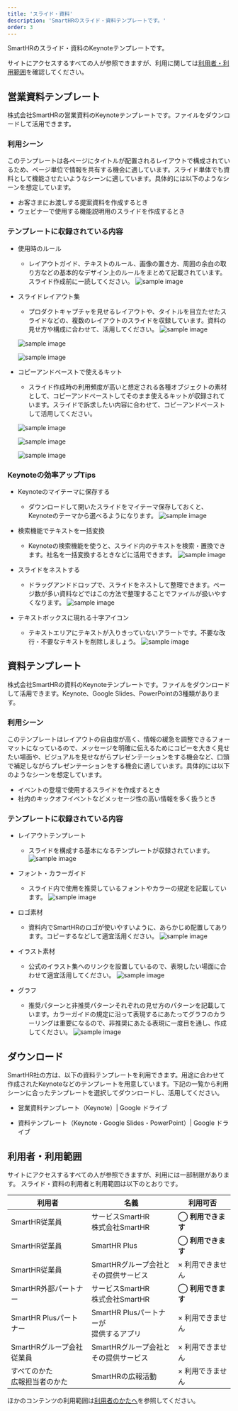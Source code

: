 ```yaml
---
title: 'スライド・資料'
description: 'SmartHRのスライド・資料テンプレートです。'
order: 3
---
```


SmartHRのスライド・資料のKeynoteテンプレートです。

サイトにアクセスするすべての人が参照できますが、利用に関しては[利用者・利用範囲](#h2-3)を確認してください。


## 営業資料テンプレート
株式会社SmartHRの営業資料のKeynoteテンプレートです。ファイルをダウンロードして活用できます。

### 利用シーン
このテンプレートは各ページにタイトルが配置されるレイアウトで構成されているため、ページ単位で情報を共有する機会に適しています。スライド単体でも資料として機能させたいようなシーンに適しています。具体的には以下のようなシーンを想定しています。
- お客さまにお渡しする提案資料を作成するとき
- ウェビナーで使用する機能説明用のスライドを作成するとき


### テンプレートに収録されている内容

- 使用時のルール
    - レイアウトガイド、テキストのルール、画像の置き方、周囲の余白の取り方などの基本的なデザイン上のルールをまとめて記載されています。スライド作成前に一読してください。
     ![sample image](./images/slides/sales-slides-guidelines.png)


- スライドレイアウト集
    - プロダクトキャプチャを見せるレイアウトや、タイトルを目立たせたスライドなどの、複数のレイアウトのスライドを収録しています。資料の見せ方や構成に合わせて、活用してください。
    ![sample image](./images/slides/sales-slides-covers.png)

    ![sample image](./images/slides/sales-slides-text-layout.png)

    ![sample image](./images/slides/sales-slides-company-info.png)



- コピーアンドペーストで使えるキット
    - スライド作成時の利用頻度が高いと想定される各種オブジェクトの素材として、コピーアンドペーストしてそのまま使えるキットが収録されています。スライドで訴求したい内容に合わせて、コピーアンドペーストして活用してください。

    ![sample image](./images/slides/sales-slides-styles.png)

    ![sample image](./images/slides/sales-slides-tools-1.png)

    ![sample image](./images/slides/sales-slides-tools-2.png)

### Keynoteの効率アップTips

* Keynoteのマイテーマに保存する
    * ダウンロードして開いたスライドをマイテーマ保存しておくと、Keynoteのテーマから選べるようになります。
         ![sample image](./images/slides/keynote-tips-1.png)

* 検索機能でテキストを一括変換
    * Keynoteの検索機能を使うと、スライド内のテキストを検索・置換できます。社名を一括変換するときなどに活用できます。
        ![sample image](./images/slides/keynote-tips-2.png)

* スライドをネストする
    * ドラッグアンドドロップで、スライドをネストして整理できます。ページ数が多い資料などではこの方法で整理することでファイルが扱いやすくなります。
        ![sample image](./images/slides/keynote-tips-3.png)

* テキストボックスに現れる十字アイコン
    * テキストエリアにテキストが入りきっていないアラートです。不要な改行・不要なテキストを削除しましょう。
        ![sample image](./images/slides/keynote-tips-4.png)





## 資料テンプレート
株式会社SmartHRの資料のKeynoteテンプレートです。ファイルをダウンロードして活用できます。Keynote、Google Slides、PowerPointの3種類があります。


### 利用シーン
このテンプレートはレイアウトの自由度が高く、情報の緩急を調整できるフォーマットになっているので、メッセージを明確に伝えるためにコピーを大きく見せたい場面や、ビジュアルを見せながらプレゼンテーションをする機会など、口頭で補足しながらプレゼンテーションをする機会に適しています。具体的には以下のようなシーンを想定しています。
- イベントの登壇で使用するスライドを作成するとき
- 社内のキックオフイベントなどメッセージ性の高い情報を多く扱うとき


### テンプレートに収録されている内容
- レイアウトテンプレート
    - スライドを構成する基本になるテンプレートが収録されています。
    ![sample image](./images/slides/slides-layouts.png)

- フォント・カラーガイド
    - スライド内で使用を推奨しているフォントやカラーの規定を記載しています。
    ![sample image](./images/slides/slides-guidelines.png)

- ロゴ素材
    - 資料内でSmartHRのロゴが使いやすいように、あらかじめ配置してあります。コピーするなどして適宜活用ください。
    ![sample image](./images/slides/slides-logos.png)

- イラスト素材
    - 公式のイラスト集へのリンクを設置しているので、表現したい場面に合わせて適宜活用してください。
    ![sample image](./images/slides/slides-illustration.png)

- グラフ
    - 推奨パターンと非推奨パターンそれぞれの見せ方のパターンを記載しています。カラーガイドの規定に沿って表現するにあたってグラフのカラーリングは重要になるので、非推奨にあたる表現に一度目を通し、作成してください。
    ![sample image](./images/slides/slides-graph.png)




## ダウンロード
SmartHR社の方は、以下の資料テンプレートを利用できます。用途に合わせて作成されたKeynoteなどのテンプレートを用意しています。下記の一覧から利用シーンに合ったテンプレートを選択してダウンロードし、活用してください。

- <CustomLink href="https://drive.google.com/file/d/17raWuzfuL5uDfJCnrRkE3SMME6MH-b1f/view?usp=sharing" target="_blank">営業資料テンプレート（Keynote）| Google ドライブ</CustomLink>

- <CustomLink href="https://drive.google.com/drive/u/0/folders/1Ljdknsmx0pCtFxvq3jEjXhGG5Z0MYVGL" target="_blank">資料テンプレート（Keynote・Google Slides・PowerPoint）| Google ドライブ</CustomLink>

## 利用者・利用範囲

サイトにアクセスするすべての人が参照できますが、利用には一部制限があります。
スライド・資料の利用者と利用範囲は以下のとおりです。

  <table>
    <thead>
      <tr>
        <th>利用者</th>
        <th>名義</th>
        <th>利用可否</th>
      </tr>
    </thead>
    <tbody>
      <tr>
        <td>SmartHR従業員</td>
        <td>サービスSmartHR<br/>株式会社SmartHR</td>
        <td><strong>◯ 利用できます</strong></td>
      </tr>
      <tr>
        <td>SmartHR従業員</td>
        <td>SmartHR Plus</td>
        <td><strong>◯ 利用できます</strong></td>
      </tr>
      <tr>
        <td>SmartHR従業員</td>
        <td>SmartHRグループ会社と<br/>その提供サービス</td>
        <td>× 利用できません</td>
      </tr>
      <tr>
        <td>SmartHR外部パートナー</td>
        <td>サービスSmartHR<br/>株式会社SmartHR</td>
        <td><strong>◯ 利用できます</strong></td>
      </tr>
      <tr>
        <td>SmartHR Plusパートナー</td>
        <td>SmartHR Plusパートナーが<br/>提供するアプリ</td>
        <td>× 利用できません</td>
      </tr>
      <tr>
        <td>SmartHRグループ会社<br/>従業員</td>
        <td>SmartHRグループ会社と<br/>その提供サービス</td>
        <td>× 利用できません</td>
      </tr>
      <tr>
        <td>すべてのかた<br/>広報担当者のかた</td>
        <td>SmartHRの広報活動</td>
        <td>× 利用できません</td>
      </tr>
    </tbody>
  </table>

ほかのコンテンツの利用範囲は[利用者のかたへ](/introduction/user/)を参照してください。
